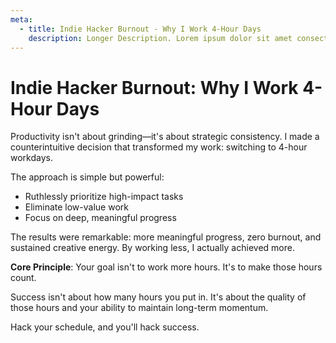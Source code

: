 ```yaml
---
meta:
  - title: Indie Hacker Burnout - Why I Work 4-Hour Days
    description: Longer Description. Lorem ipsum dolor sit amet consectetur adipisicing elit.
---
```


# Indie Hacker Burnout: Why I Work 4-Hour Days

Productivity isn't about grinding—it's about strategic consistency. I made a counterintuitive decision that transformed my work: switching to 4-hour workdays.

The approach is simple but powerful:
- Ruthlessly prioritize high-impact tasks
- Eliminate low-value work
- Focus on deep, meaningful progress

The results were remarkable: more meaningful progress, zero burnout, and sustained creative energy. By working less, I actually achieved more.

**Core Principle**: Your goal isn't to work more hours. It's to make those hours count.

Success isn't about how many hours you put in. It's about the quality of those hours and your ability to maintain long-term momentum.

Hack your schedule, and you'll hack success.
